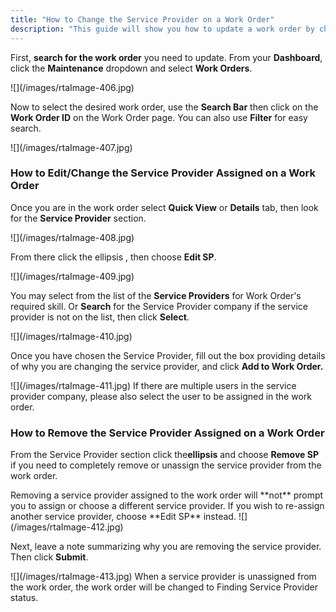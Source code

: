 ```yaml
---
title: "How to Change the Service Provider on a Work Order"
description: "This guide will show you how to update a work order by changing its assigned service provider. You’ll learn how to edit the provider details or remove a provider altogether when needed."
---
```


First, **search for the work order** you need to update. From your **Dashboard**, click the **Maintenance** dropdown and select **Work Orders**.

<Frame>
  ![](/images/rtaImage-406.jpg)
</Frame>

Now to select the desired work order, use the **Search Bar** then click on the **Work Order ID** on the Work Order page. You can also use **Filter** for easy search.

<Frame>
  ![](/images/rtaImage-407.jpg)
</Frame>

### **How to Edit/Change the Service Provider Assigned on a Work Order**

Once you are in the work order select **Quick View** or **Details** tab, then look for the **Service Provider** section.

<Frame>
  ![](/images/rtaImage-408.jpg)
</Frame>

From there click the ellipsis <Icon icon="circle-ellipsis" iconType="sharp-regular" size={25} />, then choose **Edit SP**.

<Frame>
  ![](/images/rtaImage-409.jpg)
</Frame>

You may select from the list of the **Service Providers** for Work Order's required skill. Or **Search** for the Service Provider company if the service provider is not on the list, then click **Select**.

<Frame>
  ![](/images/rtaImage-410.jpg)
</Frame>

Once you have chosen the Service Provider, fill out the box providing details of why you are changing the service provider, and click **Add to Work Order.**

<Frame>
  ![](/images/rtaImage-411.jpg)
</Frame>

<Note>
  If there are multiple users in the service provider company, please also select the user to be assigned in the work order.
</Note>

### **How to Remove the Service Provider Assigned on a Work Order**

From the Service Provider section click the**ellipsis**  <Icon icon="circle-ellipsis" iconType="sharp-regular" size={25} /> and choose **Remove SP** if you need to completely remove or unassign the service provider from the work order.

<Warning>
  Removing a service provider assigned to the work order will **not** prompt you to assign or choose a different service provider. If you wish to re-assign another service provider, choose **Edit SP** instead.
</Warning>

<Frame>
  ![](/images/rtaImage-412.jpg)
</Frame>

Next, leave a note summarizing why you are removing the service provider. Then click **Submit**.

<Frame>
  ![](/images/rtaImage-413.jpg)
</Frame>

<Note>
  When a service provider is unassigned from the work order, the work order will be changed to Finding Service Provider status.
</Note>